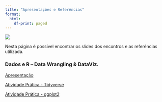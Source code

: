 ```yaml
---
title: "Apresentações e Referências"
format:
  html:
    df-print: paged
---
```


![](../img/spreadsheets_2780E3.svg){.hero}

Nesta página é possível encontrar os slides dos encontros e as referências utilizada. 



### Dados e R – Data Wrangling & DataViz.

[Apresentação](https://mefq.netlify.app/day_1/r4ss_day1a#/)

[Atividade Prática - Tidyverse](https://mefq.netlify.app/pratica/pratica_tidyverse.qmd/)

[Atividade Prática - ggplot2](https://mefq.netlify.app/pratica/pratica_ggplot2.qmd/)










